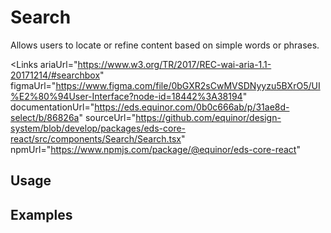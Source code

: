 
# Search

Allows users to locate or refine content based on simple words or phrases.

<Links 
    ariaUrl="https://www.w3.org/TR/2017/REC-wai-aria-1.1-20171214/#searchbox"
    figmaUrl="https://www.figma.com/file/0bGXR2sCwMVSDNyyzu5BXrO5/UI%E2%80%94User-Interface?node-id=18442%3A38194"
    documentationUrl="https://eds.equinor.com/0b0c666ab/p/31ae8d-select/b/86826a"
    sourceUrl="https://github.com/equinor/design-system/blob/develop/packages/eds-core-react/src/components/Search/Search.tsx"
    npmUrl="https://www.npmjs.com/package/@equinor/eds-core-react"
></Links>

<Story id="inputs-search--introduction" />
<PropsTable />

## Usage

## Examples
